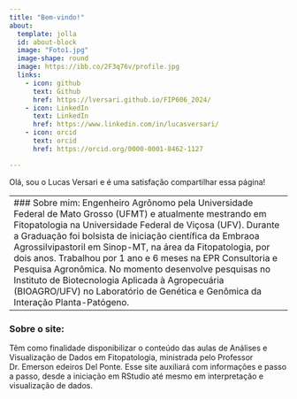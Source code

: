 ```yaml
---
title: "Bem-vindo!"
about:
  template: jolla
  id: about-block
  image: "Foto1.jpg"
  image-shape: round
  image: https://ibb.co/2F3q76v/profile.jpg
  links:
    - icon: github
      text: Github
      href: https://lversari.github.io/FIP606_2024/
    - icon: LinkedIn
      text: LinkedIn
      href: https://www.linkedin.com/in/lucasversari/
    - icon: orcid 
      text: orcid
      href: https://orcid.org/0000-0001-8462-1127

---
```

Olá, sou o Lucas Versari e é uma satisfação compartilhar essa página!

--------------------------------------------------------------------------------------------------------------------------------------------------------------------------------------------------------
### Sobre mim:
Engenheiro Agrônomo pela Universidade Federal de Mato Grosso (UFMT) e atualmente mestrando em Fitopatologia na Universidade Federal de Viçosa (UFV). Durante a Graduação foi bolsista de iniciação científica da Embraoa Agrossilvipastoril em Sinop-MT, na área da Fitopatologia, por dois anos. Trabalhou por 1 ano e 6 meses na EPR Consultoria e Pesquisa Agronômica. No momento desenvolve pesquisas no Instituto de Biotecnologia Aplicada à Agropecuária (BIOAGRO/UFV) no Laboratório de Genética e Genômica da Interação Planta-Patógeno.

--------------------------------------------------------------------------------------------------------------------------------------------------------------------------------------------------------

### Sobre o site:
Têm como finalidade disponibilizar o conteúdo das aulas de Análises e Visualização de Dados em Fitopatologia, ministrada pelo Professor Dr. Emerson edeiros Del Ponte.
Esse site auxiliará com informações e passo a passo, desde a iniciação em RStudio até mesmo em interpretação e visualização de dados.